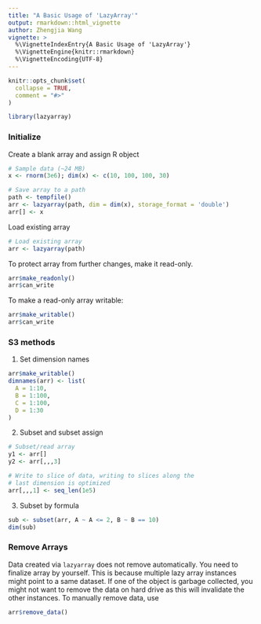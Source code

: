 ```yaml
---
title: "A Basic Usage of 'LazyArray'"
output: rmarkdown::html_vignette
author: Zhengjia Wang
vignette: >
  %\VignetteIndexEntry{A Basic Usage of 'LazyArray'}
  %\VignetteEngine{knitr::rmarkdown}
  %\VignetteEncoding{UTF-8}
---
```


```r
knitr::opts_chunk$set(
  collapse = TRUE,
  comment = "#>"
)
```

```r
library(lazyarray)
```

### Initialize

Create a blank array and assign R object

```r
# Sample data (~24 MB)
x <- rnorm(3e6); dim(x) <- c(10, 100, 100, 30)

# Save array to a path
path <- tempfile()
arr <- lazyarray(path, dim = dim(x), storage_format = 'double')
arr[] <- x
```

Load existing array

```r
# Load existing array
arr <- lazyarray(path)
```

To protect array from further changes, make it read-only.

```r
arr$make_readonly()
arr$can_write
```

To make a read-only array writable:

```r
arr$make_writable()
arr$can_write
```

### S3 methods

1. Set dimension names

```r
arr$make_writable()
dimnames(arr) <- list(
  A = 1:10,
  B = 1:100,
  C = 1:100,
  D = 1:30
)
```

2. Subset and subset assign

```r
# Subset/read array
y1 <- arr[]              
y2 <- arr[,,,3]          

# Write to slice of data, writing to slices along the 
# last dimension is optimized
arr[,,,1] <- seq_len(1e5)
```

3. Subset by formula

```r
sub <- subset(arr, A ~ A <= 2, B ~ B == 10)
dim(sub)
```

### Remove Arrays

Data created via `lazyarray` does not remove automatically. You need to finalize array by yourself. This is because multiple lazy array instances might point to a same dataset. If one of the object is garbage collected, you might not want to remove the data on hard drive as this will invalidate the other instances. To manually remove data, use

```r
arr$remove_data()
```
